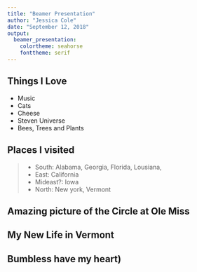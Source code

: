 ```yaml
---
title: "Beamer Presentation"
author: "Jessica Cole"
date: "September 12, 2018"
output: 
  beamer_presentation: 
    colortheme: seahorse
    fonttheme: serif
---
```


## Things I Love
- Music
- \color {purple}Cats
- \color {black}Cheese
- \color {purple}Steven Universe
- \color {black}Bees, Trees and Plants


## Places I visited
> - South: Alabama, Georgia, Florida, Lousiana,
> - East: California
> - Mideast?: Iowa
> - North: New york, Vermont


## Amazing picture of the Circle at Ole Miss

 \begin{picture}(320,250)
 \put(00,50){\includegraphics[height=6cm]{oldhome.jpg}}
 \put(00,50){\begin{minipage}[t]{1\linewidth}
 \end{minipage}}
 \end{picture}
 
## My New Life in Vermont

 \begin{picture}(320,250)
 \put(35,75){\includegraphics[height=5cm]{EverythingInBetween.jpg}}
 \put(165,75){\includegraphics[height=5cm]{NewHome-Vermont.jpg}}
  \put(00,60){\begin{minipage}[t]{1\linewidth}
 {After much deliberation, anxiety, and worry, I decided to go to UVM. Have I regretted it? Not yet so far. However, I still go through culture shock and look foreward to visiting home.}
 \end{minipage}}
 \end{picture}
 
## Bumbless have my heart)

 \begin{picture}(320,250)
 \put(0,50){\includegraphics[height=6cm]{bumblebee.jpg}}
 \put(180,180){\begin{minipage}[t]{0.4\linewidth}
 {I love these little critters to death. So of course I was going to add a picture of a bee. I came to UVM to study bees and their relationships with plants.}
 \end{minipage}}
 \end{picture}
 



 


